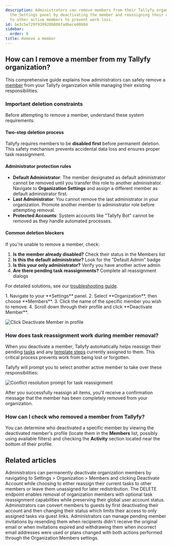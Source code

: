 ```yaml
---
description: Administrators can remove members from their Tallyfy organization through
  the Settings panel by deactivating the member and reassigning their existing tasks
  to other active members to prevent work loss.
id: be3c5e729f939920b806fa8bece08684
sidebar:
  order: 8
title: Remove a member
---
```



## How can I remove a member from my Tallyfy organization?

This comprehensive guide explains how administrators can safely remove a [member](/products/pro/documenting/members/) from your Tallyfy organization while managing their existing responsibilities.

### Important deletion constraints

Before attempting to remove a member, understand these system requirements:

#### Two-step deletion process
Tallyfy requires members to be **disabled first** before permanent deletion. This safety mechanism prevents accidental data loss and ensures proper task reassignment.

#### Administrator protection rules
- **Default Administrator**: The member designated as default administrator cannot be removed until you transfer this role to another administrator. Navigate to **Organization Settings** and assign a different member as default administrator first.
- **Last Administrator**: You cannot remove the last administrator in your organization. Promote another member to administrator role before attempting removal.
- **Protected Accounts**: System accounts like "Tallyfy Bot" cannot be removed as they handle automated processes.

#### Common deletion blockers
If you're unable to remove a member, check:
1. **Is the member already disabled?** Check their status in the Members list
2. **Is this the default administrator?** Look for the "Default Admin" badge
3. **Is this your only administrator?** Verify you have another active admin
4. **Are there pending task reassignments?** Complete all reassignment dialogs

For detailed solutions, see our [troubleshooting guide](/products/pro/settings/org-settings/troubleshooting-member-deletion/).

<Steps>
1. Navigate to your **Settings** panel.
2. Select **Organization**, then choose **Members**.
3. Click the name of the specific member you wish to remove.
4. Scroll down through their profile and click **Deactivate Member**.

   ![Click Deactivate Member in profile](https://screenshots.tallyfy.com/tallyfy%2Fpro%2Fdesktop-light-remove-member.png)

</Steps>

### How does task reassignment work during member removal?

When you deactivate a member, Tallyfy automatically helps reassign their pending [tasks](/products/pro/tracking-and-tasks/tasks/) and any [template steps](/products/pro/documenting/templates/) currently assigned to them. This critical process prevents work from being lost or forgotten.

Tallyfy will prompt you to select another active member to take over these responsibilities:

![Conflict resolution prompt for task reassignment](https://screenshots.tallyfy.com/tallyfy%2Fpro%2Fdesktop-light-conflict-resolution-example.png)

After you successfully reassign all items, you'll receive a confirmation message that the member has been completely removed from your organization.


### How can I check who removed a member from Tallyfy?

You can determine who deactivated a specific member by viewing the deactivated member's profile (locate them in the **Members** list, possibly using available filters) and checking the **Activity** section located near the bottom of their profile.


## Related articles
<CardGrid>
<LinkTitleCard header="<b>Members > How to remove a member</b>" href="/products/pro/documenting/members/how-can-i-remove-a-member-from-my-tallyfy-organization/" > Administrators can permanently deactivate organization members by navigating to Settings > Organization > Members and clicking Deactivate Account while choosing to either reassign their current tasks to other members or leave them unassigned for later redistribution. </LinkTitleCard>
<LinkTitleCard header="<b>Members > Remove member</b>" href="/products/pro/integrations/open-api/code-samples/members/remove-member/" > The DELETE endpoint enables removal of organization members with optional task reassignment capabilities while preserving their global user account status. </LinkTitleCard>
<LinkTitleCard header="<b>Members > Convert a member to a guest</b>" href="/products/pro/documenting/members/convert-member-to-guest/" > Administrators can convert members to guests by first deactivating their account and then changing their status which limits their access to only assigned tasks via guest links. </LinkTitleCard>
<LinkTitleCard header="<b>Members > Resending or withdrawing invites</b>" href="/products/pro/documenting/members/how-to-resend-or-withdraw-invites-in-tallyfy/" > Administrators can manage pending member invitations by resending them when recipients didn't receive the original email or when invitations expired and withdrawing them when incorrect email addresses were used or plans changed with both actions performed through the Organization Members settings. </LinkTitleCard>
</CardGrid>